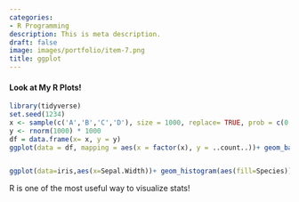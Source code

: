 ```yaml
---
categories:
- R Programming
description: This is meta description.
draft: false
image: images/portfolio/item-7.png
title: ggplot
---
```


#### Look at My R Plots!
```r
library(tidyverse)
set.seed(1234)
x <- sample(c('A','B','C','D'), size = 1000, replace= TRUE, prob = c(0.2,0.3,0.3,0.2))
y <- rnorm(1000) * 1000 
df = data.frame(x= x, y = y)
ggplot(data = df, mapping = aes(x = factor(x), y = ..count..))+ geom_bar(stat = 'count')


ggplot(data=iris,aes(x=Sepal.Width))+ geom_histogram(aes(fill=Species))
```


R is one of the most useful way to visualize stats!